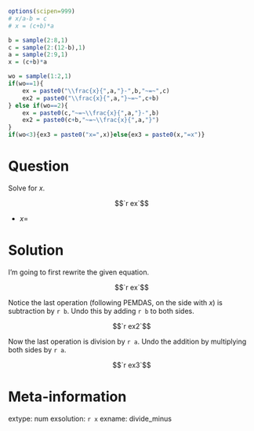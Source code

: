 ```r
options(scipen=999)
# x/a-b = c
# x = (c+b)*a

b = sample(2:8,1)
c = sample(2:(12-b),1)
a = sample(2:9,1)
x = (c+b)*a

wo = sample(1:2,1)
if(wo==1){
    ex = paste0("\\frac{x}{",a,"}-",b,"~=~",c)
    ex2 = paste0("\\frac{x}{",a,"}~=~",c+b)
} else if(wo==2){
    ex = paste0(c,"~=~\\frac{x}{",a,"}-",b)
    ex2 = paste0(c+b,"~=~\\frac{x}{",a,"}")
}
if(wo<3){ex3 = paste0("x=",x)}else{ex3 = paste0(x,"=x")}
```



Question
========

Solve for $x$.

$$`r ex`$$

* $x=$ 

Solution
========

I'm going to first rewrite the given equation.

$$`r ex`$$

Notice the last operation (following PEMDAS, on the side with $x$) is subtraction by `r b`. Undo this by adding `r b` to both sides.

$$`r ex2`$$

Now the last operation is division by `r a`. Undo the addition by multiplying both sides by `r a`.

$$`r ex3`$$

Meta-information
============
extype: num
exsolution: `r x`
exname: divide_minus